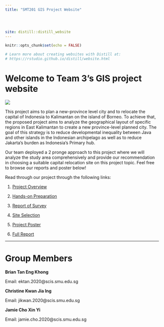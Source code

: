 ```yaml
---
title: "SMT201 GIS Project Website"
 
  

   
site: distill::distill_website
---
```


```r
knitr::opts_chunk$set(echo = FALSE)

# Learn more about creating websites with Distill at:
# https://rstudio.github.io/distill/website.html

```

# Welcome to Team 3's GIS project website

![](img/team.jpg)

  This project aims to plan a new-province level city and to relocate the capital of Indonesia to Kalimantan on the island of Borneo. To achieve that, the proposed project aims to analyze the geographical layout of specific regions in East Kalimantan to create a new province-level planned city. The goal of this strategy is to reduce developmental inequality between Java and other islands in the Indonesian archipelago as well as to reduce Jakarta's burden as Indonesia's Primary hub. 
  
  Our team deployed a 2 pronge approach to this project where we will analyze the study area comprehensively and provide our recommendation in choosing a suitable capital relocation site on this project topic. Feel free to browse our reports and poster below!

Read through our project through the following links:

1. [Project Overview](overview.html)

2. [Hands-on Preparation](dataprep.html)

3. [Report of Survey](survey.html)

4. [Site Selection](site.html)

5. [Project Poster](poster.html)

6. [Full Report](GIS Report.pdf)

---

# Group Members
**Brian Tan Eng Khong**

Email: ektan.2020@scis.smu.edu.sg

**Christine Kwan Jia Ing**

Email: jikwan.2020@scis.smu.edu.sg

**Jamie Cho Xin Yi**

Email: jamie.cho.2020@scis.smu.edu.sg